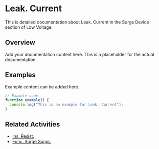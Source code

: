 # Leak. Current

This is detailed documentation about Leak. Current in the Surge Device section of Low Voltage.

## Overview

Add your documentation content here. This is a placeholder for the actual documentation.

## Examples

Example content can be added here.

```typescript
// Example code
function example() {
  console.log("This is an example for Leak. Current");
}
```

## Related Activities

- [Ins. Resist.](/docs/low-voltage/surge-device/ins-resist)
- [Func. Surge Suppr.](/docs/low-voltage/surge-device/func-surge-suppr)
